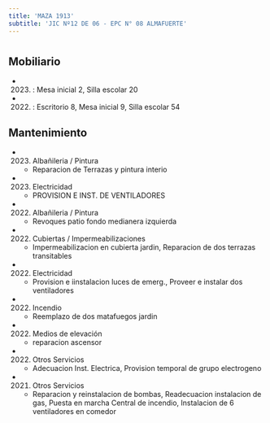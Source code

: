 ```yaml
---
title: 'MAZA 1913'
subtitle: 'JIC Nº12 DE 06 - EPC N° 08 ALMAFUERTE'
---
```


#


## Mobiliario

*  (2023) : Mesa inicial 2, Silla escolar 20 

*  (2022) : Escritorio 8, Mesa inicial 9, Silla escolar 54 





## Mantenimiento

*  (2023) Albañileria / Pintura 
    + Reparacion de Terrazas y pintura interio

*  (2023) Electricidad 
    + PROVISION E INST. DE VENTILADORES

*  (2022) Albañileria / Pintura 
    + Revoques patio fondo medianera izquierda

*  (2022) Cubiertas / Impermeabilizaciones 
    + Impermeabilizacion en cubierta jardin, Reparacion de dos terrazas transitables

*  (2022) Electricidad 
    + Provision e iinstalacion luces de emerg., Proveer e instalar dos ventiladores

*  (2022) Incendio 
    + Reemplazo de dos matafuegos jardin

*  (2022) Medios de elevación 
    + reparacion ascensor

*  (2022) Otros Servicios 
    + Adecuacion Inst. Electrica, Provision temporal de grupo electrogeno

*  (2021) Otros Servicios 
    + Reparacion y reinstalacion de bombas, Readecuacion instalacion de gas, Puesta en marcha Central de incendio, Instalacion de 6 ventiladores en comedor



